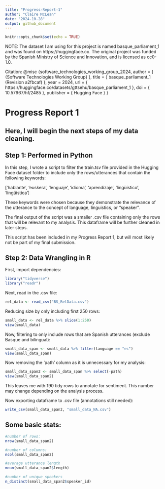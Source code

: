 ```yaml
---
title: "Progress-Report-1"
author: "Claire McLean"
date: "2024-10-28"
output: github_document
---
```


```r
knitr::opts_chunk$set(echo = TRUE)
```

NOTE: The dataset I am using for this project is named basque_parliament_1 and was found on https://huggingface.co. The original project was funded by the Spanish Ministry of Science and Innovation, and is licensed as cc0-1.0.

Citation:
@misc {software_technologies_working_group_2024,
	author       = { {Software Technologies Working Group} },
	title        = { basque_parliament_1 (Revision a2fbcaf) },
	year         = 2024,
	url          = { https://huggingface.co/datasets/gttsehu/basque_parliament_1 },
	doi          = { 10.57967/hf/2485 },
	publisher    = { Hugging Face }
}

# Progress Report 1

## Here, I will begin the next steps of my data cleaning.

## Step 1: Performed in Python
In this step, I wrote a script to filter the train.tsv file provided in the Hugging Face dataset folder to include only the rows/utterances that contain the following keywords:

['hablante', 'euskera', 'lenguaje', 'idioma', 'aprendizaje', 'lingüístico', 'lingüística']

These keywords were chosen because they demonstrate the relevance of the utterance to the concept of language, linguistics, or "speaker".

The final output of the script was a smaller .csv file containing only the rows that will be relevant to my analysis. This dataframe will be further cleaned in later steps.

This script has been included in my Progress Report 1, but will most likely not be part of my final submission.

## Step 2: Data Wrangling in R

First, import dependencies:
```r
library("tidyverse")
library("readr")
```


Next, read in the .csv file:
```r
rel_data <- read_csv("BS_RelData.csv")
```
Reducing size by only including first 250 rows:
```r
small_data <- rel_data %>% slice(1:250)
view(small_data)
```

Now, filtering to only include rows that are Spanish utterances (exclude Basque and bilingual):
```r
small_data_span <- small_data %>% filter(language == "es")
view(small_data_span)
```

Now removing the 'path' column as it is unnecessary for my analysis:
```r
small_data_span2 <- small_data_span %>% select(-path)
view(small_data_span2)
```

This leaves me with 190 tidy rows to annotate for sentiment. This number may change depending on the analysis process.

Now exporting dataframe to .csv file (annotations still needed):
```r
write_csv(small_data_span2, "small_data_NA.csv")
```

## Some basic stats:
```r
#number of rows:
nrow(small_data_span2)

#number of columns:
ncol(small_data_span2)

#average utterance length
mean(small_data_span2$length)

#number of unique speakers
n_distinct(small_data_span2$speaker_id)
```


